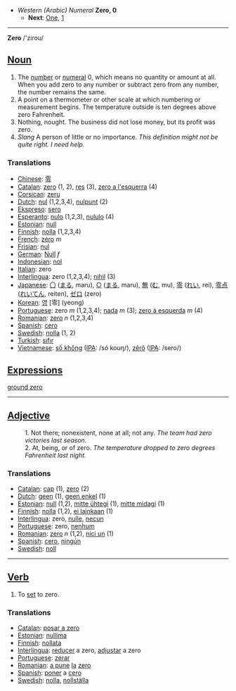 *''Western (Arabic) Numeral'' '''Zero, 0'''
**'''Next''': [[One]], [[1]]

----

'''Zero''' /'zirou/

==[[Noun]]==

# The [[number]] or [[numeral]] 0, which means no quantity or amount at all. When you add zero to any number or subtract zero from any number, the number remains the same. 
#A point on a thermometer or other scale at which numbering or measurement begins. The temperature outside is ten degrees above zero Fahrenheit. 
# Nothing, nought. The business did not lose money, but its profit was zero.
# ''Slang'' A person of little or no importance. ''This definition might not be quite right. I need help.''

===Translations===
*[[Chinese]]: [[零]]
*[[Catalan]]: [[zero]] (1, 2), [[res]] (3), [[zero a l'esquerra]] (4)
*[[Corsican]]: [[zeru]]
*[[Dutch]]: [[nul]] (1,2,3,4), [[nulpunt]] (2)
*[[Ekspreso]]: [[sero]]
*[[Esperanto]]: [[nulo]] (1,2,3), [[nululo]] (4)
*[[Estonian]]: [[null]]
*[[Finnish]]: [[nolla]] (1,2,3,4)
*[[French]]: [[zéro]] ''m''
*[[Frisian]]: [[nul]]
*[[German]]: [[Null]] ''f''
*[[Indonesian]]: [[nol]]
*[[Italian]]: zero
*[[Interlingua]]: zero (1,2,3,4); [[nihil]] (3)
*[[Japanese]]: [[〇]] ([[まる]], maru), [[○]] ([[まる]], maru), [[無]] ([[む]], mu), [[零]] ([[れい]], rei), [[零点]] ([[れいてん]], reiten), [[ゼロ]] (zero)
*[[Korean]]: [[영]] [零] (yeong)
*[[Portuguese]]: zero ''m'' (1,2,3,4); [[nada]] ''m'' (3); [[zero à esquerda]] ''m'' (4)
*[[Romanian]]: [[zero]] ''n'' (1,2,3,4)
*[[Spanish]]: [[cero]]
*[[Swedish]]: [[nolla]] (1, 2)
*[[Turkish]]: [[sıfır]]
*[[Vietnamese]]: [[số không]] ([[International Phonetic Alphabet|IPA]]: /só koʊŋ/), [[zêrô]] ([[International Phonetic Alphabet|IPA]]: /sero/)

==[[Expressions]]==

[[ground zero]]

----

==[[Adjective]]==

:1. Not there; nonexistent, none at all; not any. ''The team had zero victories last season.''
:2. At, being, or of zero. ''The temperature dropped to zero degrees Fahrenheit last night.''
 
===Translations===
*[[Catalan]]: [[cap]] (1), [[zero]] (2)
*[[Dutch]]: [[geen]] (1), [[geen enkel]] (1)
*[[Estonian]]: [[null]] (1,2), [[mitte ühtegi]] (1), [[mitte midagi]] (1)
*[[Finnish]]: [[nolla]] (1,2), [[ei lainkaan]] (1)
*[[Interlingua]]: zero, [[nulle]], [[necun]]
*[[Portuguese]]: zero, [[nenhum]]
*[[Romanian]]: [[zero]] ''n'' (1,2), [[nici un]] (1)
*[[Spanish]]: [[cero]], [[ningún]]
*[[Swedish]]: [[noll]]

-----

==[[Verb]]==

# To [[set]] to zero.

===Translations===

*[[Catalan]]: [[posar a zero]]
*[[Estonian]]: [[nullima]]
*[[Finnish]]: [[nollata]]
*[[Interlingua]]: [[reducer]] a zero, [[adjustar]] a zero
*[[Portuguese]]: [[zerar]]
*[[Romanian]]: [[a pune]] [[la]] [[zero]]
*[[Spanish]]: [[poner]] a [[cero]]
*[[Swedish]]: [[nolla]], [[nollställa]]